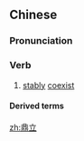 ==Chinese==
{{zh-forms}}

===Pronunciation===
{{zh-pron
|m=dǐnglì
|c=ding2 lap6,ding2 laap6
|h=pfs=tín-li̍p
|mn=téng-li̍p
|cat=v
}}

===Verb===
{{zh-verb}}

# [[stably]] [[coexist]]

====Derived terms====
{{zh-der|三國鼎立}}

[[zh:鼎立]]